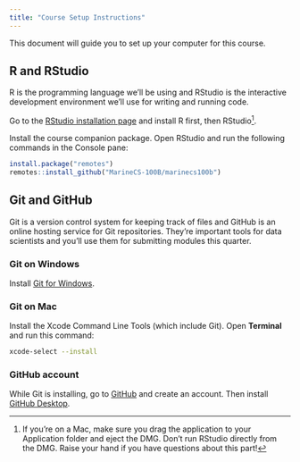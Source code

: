 ```yaml
---
title: "Course Setup Instructions"
---
```


This document will guide you to set up your computer for this course.

## R and RStudio

R is the programming language we'll be using and RStudio is the interactive development environment we'll use for writing and running code.

Go to the [RStudio installation page](https://posit.co/download/rstudio-desktop/) and install R first, then RStudio[^1].

[^1]: If you're on a Mac, make sure you drag the application to your Application folder and eject the DMG. Don't run RStudio directly from the DMG. Raise your hand if you have questions about this part!

Install the course companion package. Open RStudio and run the following commands in the Console pane:

``` r
install.package("remotes")
remotes::install_github("MarineCS-100B/marinecs100b")
```

## Git and GitHub

Git is a version control system for keeping track of files and GitHub is an online hosting service for Git repositories. They're important tools for data scientists and you'll use them for submitting modules this quarter.

### Git on Windows

Install [Git for Windows](https://gitforwindows.org/).

### Git on Mac

Install the Xcode Command Line Tools (which include Git). Open **Terminal** and run this command:

``` sh
xcode-select --install
```

### GitHub account

While Git is installing, go to [GitHub](https://github.com/) and create an account. Then install [GitHub Desktop](https://desktop.github.com/download/).
